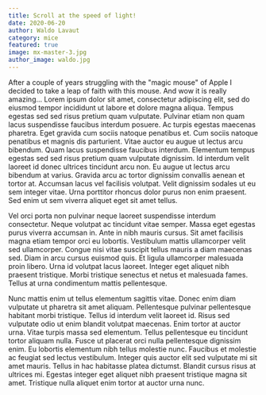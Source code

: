 ```yaml
---
title: Scroll at the speed of light!
date: 2020-06-20
author: Waldo Lavaut
category: mice
featured: true
image: mx-master-3.jpg
author_image: waldo.jpg
---
```


After a couple of years struggling with the "magic mouse" of Apple I decided to take a leap of faith with this mouse. And wow it is really amazing...
Lorem ipsum dolor sit amet, consectetur adipiscing elit, sed do eiusmod tempor incididunt ut labore et dolore magna aliqua. Tempus egestas sed sed risus pretium quam vulputate. Pulvinar etiam non quam lacus suspendisse faucibus interdum posuere. Ac turpis egestas maecenas pharetra. Eget gravida cum sociis natoque penatibus et. Cum sociis natoque penatibus et magnis dis parturient. Vitae auctor eu augue ut lectus arcu bibendum. Quam lacus suspendisse faucibus interdum. Elementum tempus egestas sed sed risus pretium quam vulputate dignissim. Id interdum velit laoreet id donec ultrices tincidunt arcu non. Eu augue ut lectus arcu bibendum at varius. Gravida arcu ac tortor dignissim convallis aenean et tortor at. Accumsan lacus vel facilisis volutpat. Velit dignissim sodales ut eu sem integer vitae. Urna porttitor rhoncus dolor purus non enim praesent. Sed enim ut sem viverra aliquet eget sit amet tellus.

Vel orci porta non pulvinar neque laoreet suspendisse interdum consectetur. Neque volutpat ac tincidunt vitae semper. Massa eget egestas purus viverra accumsan in. Ante in nibh mauris cursus. Sit amet facilisis magna etiam tempor orci eu lobortis. Vestibulum mattis ullamcorper velit sed ullamcorper. Congue nisi vitae suscipit tellus mauris a diam maecenas sed. Diam in arcu cursus euismod quis. Et ligula ullamcorper malesuada proin libero. Urna id volutpat lacus laoreet. Integer eget aliquet nibh praesent tristique. Morbi tristique senectus et netus et malesuada fames. Tellus at urna condimentum mattis pellentesque.

Nunc mattis enim ut tellus elementum sagittis vitae. Donec enim diam vulputate ut pharetra sit amet aliquam. Pellentesque pulvinar pellentesque habitant morbi tristique. Tellus id interdum velit laoreet id. Risus sed vulputate odio ut enim blandit volutpat maecenas. Enim tortor at auctor urna. Vitae turpis massa sed elementum. Tellus pellentesque eu tincidunt tortor aliquam nulla. Fusce ut placerat orci nulla pellentesque dignissim enim. Eu lobortis elementum nibh tellus molestie nunc. Faucibus et molestie ac feugiat sed lectus vestibulum. Integer quis auctor elit sed vulputate mi sit amet mauris. Tellus in hac habitasse platea dictumst. Blandit cursus risus at ultrices mi. Egestas integer eget aliquet nibh praesent tristique magna sit amet. Tristique nulla aliquet enim tortor at auctor urna nunc.




